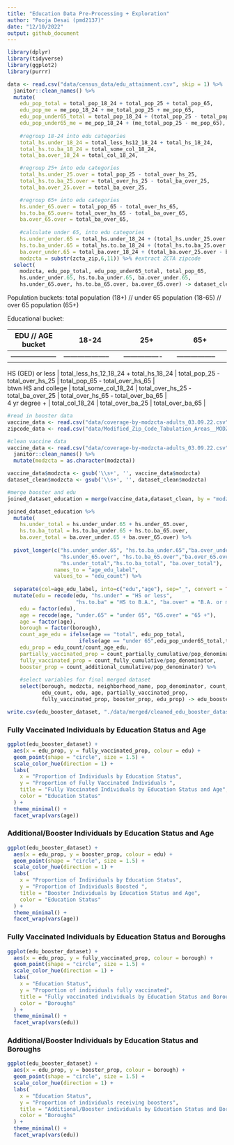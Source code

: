 ```yaml
---
title: "Education Data Pre-Processing + Exploration"
author: "Pooja Desai (pmd2137)"
date: "12/10/2022"
output: github_document
---
```


```r
library(dplyr)
library(tidyverse)
library(ggplot2)
library(purrr)
```

```r
data <- read.csv("data/census_data/edu_attainment.csv", skip = 1) %>%
  janitor::clean_names() %>%
  mutate(
    edu_pop_total = total_pop_18_24 + total_pop_25 + total_pop_65,
    edu_pop_me = me_pop_18_24 + me_total_pop_25 + me_pop_65, 
    edu_pop_under65_total = total_pop_18_24 + (total_pop_25 - total_pop_65),
    edu_pop_under65_me = me_pop_18_24 + (me_total_pop_25 - me_pop_65),
    
    #regroup 18-24 into edu categories
    total_hs.under_18_24 = total_less_hs12_18_24 + total_hs_18_24,
    total_hs.to.ba_18_24 = total_some_col_18_24,
    total_ba.over_18_24 = total_col_18_24,

    #regroup 25+ into edu categories
    total_hs.under_25.over = total_pop_25 - total_over_hs_25,
    total_hs.to.ba_25.over = total_over_hs_25 - total_ba_over_25,
    total_ba.over_25.over = total_ba_over_25,

    #regroup 65+ into edu categories
    hs.under_65.over = total_pop_65 - total_over_hs_65,
    hs.to.ba_65.over= total_over_hs_65 - total_ba_over_65,
    ba.over_65.over = total_ba_over_65,
    
    #calculate under 65, into edu categories
    hs.under_under.65 = total_hs.under_18_24 + (total_hs.under_25.over - hs.under_65.over),
    hs.to.ba_under.65 = total_hs.to.ba_18_24 + (total_hs.to.ba_25.over - hs.to.ba_65.over),
    ba.over_under.65 = total_ba.over_18_24 + (total_ba.over_25.over - ba.over_65.over),
    modzcta = substr(zcta_zip,6,11)) %>% #extract ZCTA zipcode
  select(
    modzcta, edu_pop_total, edu_pop_under65_total, total_pop_65,
    hs.under_under.65, hs.to.ba_under.65, ba.over_under.65,
    hs.under_65.over, hs.to.ba_65.over, ba.over_65.over) -> dataset_clean #export truncated dataset

```

Population buckets: total population (18+) // under 65 population (18-65) // over 65 population (65+)

Educational bucket:

| EDU // AGE bucket   | 18-24            | 25+            | 65+                                 |
|-----------------|--------------------|------------------|------------------|
|--------------------|--------------------|----------------|-----------------|

| HS (GED) or less    | total_less_hs_12_18_24 + total_hs_18_24 | total_pop_25 - total_over_hs_25  | total_pop_65 - total_over_hs_65     |
| btwn HS and college | total_some_col_18_24                    | total_over_hs_25 - total_ba_over_25 | total_over_hs_65 - total_over_ba_65 |
| 4 yr degree +       | total_col_18_24                         | total_over_ba_25                    | total_over_ba_65                    |

```r

#read in booster data
vaccine_data <- read.csv("data/coverage-by-modzcta-adults_03.09.22.csv")
zipcode_data <- read.csv("data/Modified_Zip_Code_Tabulation_Areas__MODZCTA_.csv")

#clean vaccine data
vaccine_data <- read.csv("data/coverage-by-modzcta-adults_03.09.22.csv") %>%
  janitor::clean_names() %>%
  mutate(modzcta = as.character(modzcta))

vaccine_data$modzcta <- gsub('\\s+', '', vaccine_data$modzcta)
dataset_clean$modzcta <- gsub('\\s+', '', dataset_clean$modzcta)
```


```r
#merge booster and edu
joined_dataset_education = merge(vaccine_data,dataset_clean, by = "modzcta", all.x = TRUE)

joined_dataset_education %>%
  mutate(
    hs.under_total = hs.under_under.65 + hs.under_65.over,
    hs.to.ba_total = hs.to.ba_under.65 + hs.to.ba_65.over,
    ba.over_total = ba.over_under.65 + ba.over_65.over) %>%
  
  pivot_longer(c("hs.under_under.65", "hs.to.ba_under.65","ba.over_under.65", 
                 "hs.under_65.over", "hs.to.ba_65.over","ba.over_65.over",
                 "hs.under_total","hs.to.ba_total", "ba.over_total"), 
               names_to = "age_edu_label", 
               values_to = "edu_count") %>%
  
  separate(col=age_edu_label, into=c("edu","age"), sep="_", convert = TRUE) %>%
  mutate(edu = recode(edu, "hs.under" = "HS or less", 
                      "hs.to.ba" = "HS to B.A.", "ba.over" = "B.A. or more"),
    edu = factor(edu),
    age = recode(age, "under.65" = "under 65", "65.over" = "65 +"),
    age = factor(age),
    borough = factor(borough),
    count_age_edu = ifelse(age == "total", edu_pop_total, 
                       ifelse(age == "under 65",edu_pop_under65_total,total_pop_65)),
    edu_prop = edu_count/count_age_edu,
    partially_vaccinated_prop = count_partially_cumulative/pop_denominator,
    fully_vaccinated_prop = count_fully_cumulative/pop_denominator,
    booster_prop = count_additional_cumulative/pop_denominator) %>%
  
    #select variables for final merged dataset
    select(borough, modzcta, neighborhood_name, pop_denominator, count_age_edu,
           edu_count, edu, age, partially_vaccinated_prop,
           fully_vaccinated_prop, booster_prop, edu_prop) -> edu_booster_dataset
```


```r
write.csv(edu_booster_dataset, "./data/merged/cleaned_edu_booster_dataset.csv", row.names=FALSE)
```

### Fully Vaccinated Individuals by Education Status and Age
``` r
ggplot(edu_booster_dataset) +
  aes(x = edu_prop, y = fully_vaccinated_prop, colour = edu) +
  geom_point(shape = "circle", size = 1.5) +
  scale_color_hue(direction = 1) +
  labs(
    x = "Proportion of Individuals by Education Status",
    y = "Proportion of Fully Vaccinated Individuals ",
    title = "Fully Vaccinated Individuals by Education Status and Age",
    color = "Education Status"
  ) +
  theme_minimal() +
  facet_wrap(vars(age))
```

### Additional/Booster Individuals by Education Status and Age
``` r
ggplot(edu_booster_dataset) +
  aes(x = edu_prop, y = booster_prop, colour = edu) +
  geom_point(shape = "circle", size = 1.5) +
  scale_color_hue(direction = 1) +
  labs(
    x = "Proportion of Individuals by Education Status",
    y = "Proportion of Individuals Boosted ",
    title = "Booster Individuals by Education Status and Age",
    color = "Education Status"
  ) +
  theme_minimal() +
  facet_wrap(vars(age))
```

### Fully Vaccinated Individuals by Education Status and Boroughs
```r
ggplot(edu_booster_dataset) +
  aes(x = edu_prop, y = fully_vaccinated_prop, colour = borough) +
  geom_point(shape = "circle", size = 1.5) +
  scale_color_hue(direction = 1) +
  labs(
    x = "Education Status",
    y = "Proportion of individuals fully vaccinated",
    title = "Fully vaccinated individuals by Education Status and Borough",
    color = "Boroughs"
  ) +
  theme_minimal() +
  facet_wrap(vars(edu))
```

### Additional/Booster Individuals by Education Status and Boroughs
```r
ggplot(edu_booster_dataset) +
  aes(x = edu_prop, y = booster_prop, colour = borough) +
  geom_point(shape = "circle", size = 1.5) +
  scale_color_hue(direction = 1) +
  labs(
    x = "Education Status",
    y = "Proportion of individuals receiving boosters",
    title = "Additional/Booster individuals by Education Status and Borough",
    color = "Boroughs"
  ) +
  theme_minimal() +
  facet_wrap(vars(edu))

```




